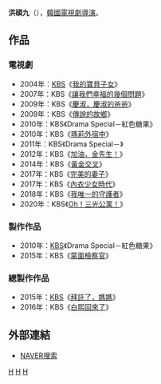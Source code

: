 
{{藝人
| 姓名     = 洪碩九 
| 類型     = 導演
| 圖片     = 
| 圖片尺寸 = 
| 圖片簡介 = 
| 原名     = 
| 外文名   = 홍석구
| 外文     = ko
| 羅馬拼音 = Hong Seok Ku
| 英文名   = 
| 綽號     = 
| 其他藝名 = 
| 國籍     = {{ROK}}
| 民族     = 
| 籍貫     = 
| 出生日期 = 
| 出生地點 = 
| 職業     = [[導演|導演]]
| 語言     = [[韓語|韓語]]
| 教育程度 = 
| 出身地   = 
| 出道作   = 
| 出道日期 = 2006年
| 代表作   = 
| 活躍年代 = 
| 經紀公司 = [[韓國放送公社|KBS]]
}}

'''洪碩九'''（{{lang-ko|'''홍석구'''}}），[[韓國|韓國]][[電視劇|電視劇]][[導演|導演]]。
== 作品 ==
=== 電視劇 ===
*2004年：[[韓國放送公社|KBS]]《[[我的寶貝子女|我的寶貝子女]]》
*2007年：KBS《[[讓我們幸福的幾個問題|讓我們幸福的幾個問題]]》
*2009年：KBS《[[慶淑，慶淑的爸爸|慶淑，慶淑的爸爸]]》
*2009年：KBS《[[傳說的故鄉|傳說的故鄉]]》
*2010年：KBS《Drama Special－紅色糖果》
*2010年：KBS《[[瑪莉外宿中|瑪莉外宿中]]》
*2011年：KBS《Drama Special－{{link-ko|為了兒子|아들을 위하여}}》
*2012年：KBS《[[加油，金先生！|加油，金先生！]]》
*2014年：KBS《[[黃金交叉|黃金交叉]]》
*2017年：KBS《[[完美的妻子|完美的妻子]]》
*2017年：KBS《[[內衣少女時代|內衣少女時代]]》
*2018年：KBS《[[我唯一的守護者|我唯一的守護者]]》
*2020年：KBS《[[Oh！三光公寓！|Oh！三光公寓！]]》

===製作作品 ===
*2010年：[[韓國放送公社|KBS]]《Drama Special－紅色糖果》
*2015年：KBS《[[蒙面檢察官|蒙面檢察官]]》
=== 總製作作品 ===
*2015年：[[韓國放送公社|KBS]]《[[拜託了，媽媽|拜託了，媽媽]]》
*2016年：KBS《[[白熙回來了|白熙回來了]]》

== 外部連結 ==
*[http://people.search.naver.com/search.naver?where=nexearch&sm=tab_ppn&query=%ED%99%8D%EC%84%9D%EA%B5%AC&os=182606&ie=utf8&key=PeopleService NAVER搜索] {{Wayback|url=http://people.search.naver.com/search.naver?where=nexearch&sm=tab_ppn&query=%ED%99%8D%EC%84%9D%EA%B5%AC&os=182606&ie=utf8&key=PeopleService |date=20200404141618 }}{{ko}}

[[Category:韓國導演|H]]
[[Category:韓國電視劇導演|H]]
[[Category:洪姓|H]]